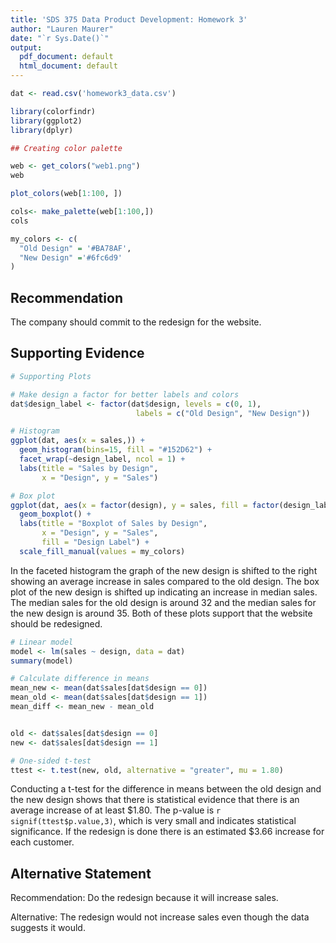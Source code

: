```yaml
---
title: 'SDS 375 Data Product Development: Homework 3'
author: "Lauren Maurer"
date: "`r Sys.Date()`"
output:
  pdf_document: default
  html_document: default
---
```


```r
dat <- read.csv('homework3_data.csv')

library(colorfindr)
library(ggplot2)
library(dplyr)
```

```r
## Creating color palette

web <- get_colors("web1.png")
web

plot_colors(web[1:100, ])

cols<- make_palette(web[1:100,])
cols

my_colors <- c(
  "Old Design" = '#BA78AF',
  "New Design" ='#6fc6d9'
)

```



## Recommendation

The company should commit to the redesign for the website.

## Supporting Evidence


```r
# Supporting Plots

# Make design a factor for better labels and colors
dat$design_label <- factor(dat$design, levels = c(0, 1),
                            labels = c("Old Design", "New Design"))

# Histogram
ggplot(dat, aes(x = sales,)) +
  geom_histogram(bins=15, fill = "#152D62") +
  facet_wrap(~design_label, ncol = 1) +
  labs(title = "Sales by Design",
       x = "Design", y = "Sales")

# Box plot
ggplot(dat, aes(x = factor(design), y = sales, fill = factor(design_label)))+
  geom_boxplot() +
  labs(title = "Boxplot of Sales by Design",
       x = "Design", y = "Sales",
       fill = "Design Label") +
  scale_fill_manual(values = my_colors)
```

In the faceted histogram the graph of the new design is shifted to the right showing an average increase in sales compared to the old design. The box plot of the new design is shifted up indicating an increase in median sales. The median sales for the old design is around 32 and the median sales for the new design is around 35. Both of these plots support that the website should be redesigned. 


```r
# Linear model
model <- lm(sales ~ design, data = dat)
summary(model)

# Calculate difference in means
mean_new <- mean(dat$sales[dat$design == 0])
mean_old <- mean(dat$sales[dat$design == 1])
mean_diff <- mean_new - mean_old


old <- dat$sales[dat$design == 0]
new <- dat$sales[dat$design == 1]

# One-sided t-test
ttest <- t.test(new, old, alternative = "greater", mu = 1.80)

```
Conducting a t-test for the difference in means between the old design and the new design shows that there is statistical evidence that there is an average increase of at least \$1.80. The p-value is `r signif(ttest$p.value,3)`, which is very small and indicates statistical significance. If the redesign is done there is an estimated $3.66 increase for each customer. 

## Alternative Statement
Recommendation: Do the redesign because it will increase sales.

Alternative: The redesign would not increase sales even though the data suggests it would.